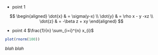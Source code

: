 * point 1

$$
	\begin{aligned}
	\dot{x} & = \sigma(y-x) \\
	\dot{y} & = \rho x - y -xz \\
	\dot{z} & = -\beta z + xy
	\end{aligned}
$$

* point 4 $\frac{1}{n} \sum_{i=i}^{n} x_{i}$


```r
plot(rnorm(100))
```

_blah blah_

